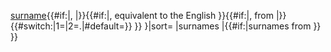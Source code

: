 {{check deprecated lang param usage|lang={{{lang|}}}|1=<!--

--><span class='use-with-mention'>{{{A|A}}} {{#if:{{{lang|}}}|{{{1|}}}|{{{2|}}}}} [[surname]]{{#if:{{{xlit|}}}|, {{m|en|{{{xlit}}}}}|}}{{#if:{{{eq|}}}|, equivalent to the English {{m|en|{{{eq}}}}}}}{{#if:{{{from|}}}|, from {{{from}}}|}}{{#switch:{{{nodot|}}}|1=|2=.|#default=&#8203;{{{dot|.}}}}}</span><!--

-->}}<!-- (end of {{check deprecated lang param usage}})

-->{{catlangname|{{{lang|{{{1|}}}}}}|sort={{{sort|}}}<!--
-->|surnames<!--
-->|{{#if:{{{from|}}}|surnames from {{{from}}}}}<!--
-->}}<!--

--><noinclude>{{documentation}}</noinclude>